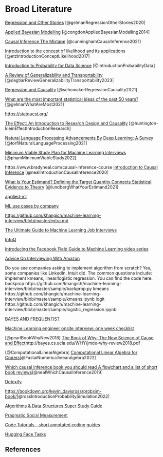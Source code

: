 # Broad Literature

[Regression and Other Stories](https://users.aalto.fi/~ave/ROS.pdf) [@gelmanRegressionOtherStories2020]

[Applied Bayesian Modelling](http://www.leg.ufpr.br/lib/exe/fetch.php/wiki:internas:biblioteca:cogdon.pdf) [@congdonAppliedBayesianModelling2014]

[Causal Inference The Mixtape](https://mixtape.scunning.com/01-introduction) [@cunninghamCausalInference2021]

[Introduction to the concept of likelihood and its applications](https://journals.sagepub.com/doi/pdf/10.1177/2515245917744314) [@etzIntroductionConceptLikelihood2017]

[Introduction to Probability for Data Science](https://forms.gle/QiRxvYc2qLjQHD7q9) [@IntroductionProbabilityData]

[A Review of Generalizability and Transportability](https://arxiv.org/abs/2102.11904) [@degtiarReviewGeneralizabilityTransportability2023]

[Regression and Causality](https://arxiv.org/pdf/2006.11754.pdf) [@schomakerRegressionCausality2021]

[What are the most important statistical ideas of the past 50 years?](https://arxiv.org/abs/2012.00174) [@gelmanWhatAreMost2021]

[https://statquest.org/](https://statquest.org/)

[The Effect: An Introduction to Research Design and Causality](https://theeffectbook.net/) [@huntington-kleinEffectIntroductionResearch]

[Natural Language Processing Advancements By Deep Learning: A Survey](https://arxiv.org/abs/2003.01200) [@torfiNaturalLanguageProcessing2021]

[Minimum Viable Study Plan for Machine Learning Interviews](https://github.com/khangich/machine-learning-interview) [@phamMinimumViableStudy2022]

https://www.bradyneal.com/causal-inference-course
[Introduction to Causal Inference](https://www.bradyneal.com/causal-inference-course) [@nealIntroductionCausalInference2020]

[What Is Your Estimand? Defining the Target Quantity Connects Statistical Evidence to Theory](https://journals.sagepub.com/doi/full/10.1177/00031224211004187?casa_token=Uus7XlaPF-wAAAAA%3Ag6lQuKAfp0prijn7KpeeuxYC1bz0BmnscVm0-sGQ-SjLY-R_Mok-GU71zT4OuhaDEauKZ9tX0n8) [@lundbergWhatYourEstimand2021]

[applied-ml](https://github.com/eugeneyan/applied-ml)

[ML use cases by company](https://github.com/khangich/machine-learning-interview/blob/master/appliedml.md#Alibaba)

[https://github.com/khangich/machine-learning-interview/blob/master/extra.md](https://github.com/khangich/machine-learning-interview/blob/master/extra.md)

[The Ultimate Guide to Machine Learning Job Interviews](https://s3.amazonaws.com/external_clips/3406172/1568840998_The_Ultimate_Guide_to_AI_and_Machine_Learning_Job_Interviews_1_1_.pdf?1587691917)

[InfoQ](https://www.youtube.com/channel/UCkQX1tChV7Z7l1LFF4L9j_g)

[Introducing the Facebook Field Guide to Machine Learning video series](https://research.facebook.com/blog/2018/05/the-facebook-field-guide-to-machine-learning-video-series/)

[Advice On Interviewing With Amazon](https://www.youtube.com/watch?v=gjDcT-Ik--Q)


Do you see companies asking to implement algorithm from scratch? Yes, some companies like LinkedIn, Intuit did. The common questions include: implement kmeans, linear/logistic regression. You can find the code here.
backprop
https://github.com/khangich/machine-learning-interview/blob/master/sample/backprop.py
kmeans
https://github.com/khangich/machine-learning-interview/blob/master/sample/kmeans.ipynb
logit
https://github.com/khangich/machine-learning-interview/blob/master/sample/logistic_regression.ipynb


[BAYES AND FREQUENTIST](https://drive.google.com/file/d/13Ab0przJ3m-CEQKgto4ssKcTMBDOUR09/view)

[Machine Learning engineer onsite interview: one week checklist](https://mlengineer.io/machine-learning-engineer-onsite-interview-one-week-checklist-cfd19d57fa02)

[@pearlBookWhyNew2018]
[The Book of Why: The New Science of Cause and Effect](http://bayes.cs.ucla.edu/WHY/jmde-why-review2018.pdf)http://bayes.cs.ucla.edu/WHY/jmde-why-review2018.pdf

[@ComputationalLinearAlgebra]
[Computational Linear Algebra for Coders](https://github.com/fastai/numerical-linear-algebra)[@FastaiNumericallinearalgebra2022]

[Which causal inference book you should read A flowchart and a list of short book reviews](https://www.bradyneal.com/which-causal-inference-book)[@nealWhichCausalInference2019]

[Detexify](https://detexify.kirelabs.org/classify.html)

[https://bookdown.org/kevin_davisross/probsim-book/](https://bookdown.org/kevin_davisross/probsim-book/)[@rossIntroductionProbabilitySimulation2022]

[Algorithms & Data Structures Super Study Guide](https://superstudy.guide/algorithms-data-structures/foundations/algorithmic-concepts)

[Pragmatic Social Measurement](https://benjaminlauderdale.net/publications/pragmatic-social-measurement/)

[Code Tutorials - short annotated coding guides](https://chrisalbon.com)

[Hugging Face Tasks](https://huggingface.co/tasks)


## References {.unnumbered}

